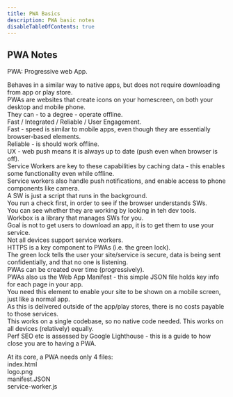 ```yaml
---
title: PWA Basics
description: PWA basic notes
disableTableOfContents: true
---
```


## PWA Notes

PWA: Progressive web App.

Behaves in a similar way to native apps, but does not require downloading from app or play store.  
PWAs are websites that create icons on your homescreen, on both your desktop and mobile phone.  
They can - to a degree - operate offline.  
Fast / Integrated / Reliable / User Engagement.  
Fast - speed is similar to mobile apps, even though they are essentially browser-based elements.  
Reliable - is should work offline.  
UX - web push means it is always up to date (push even when browser is off).  
Service Workers are key to these capabilities by caching data - this enables some functionality even while offline.  
Service workers also handle push notifications, and enable access to phone components like camera.  
A SW is just a script that runs in the background.  
You run a check first, in order to see if the browser understands SWs.  
You can see whether they are working by looking in teh dev tools.  
Workbox is a library that manages SWs for you.  
Goal is not to get users to download an app, it is to get them to use your service.  
Not all devices support service workers.  
HTTPS is a key component to PWAs (i.e. the green lock).  
The green lock tells the user your site/service is secure, data is being sent confidentially, and that no one is listening.  
PWAs can be created over time (progressively).  
PWAs also us the Web App Manifest - this simple JSON file holds key info for each page in your app.  
You need this element to enable your site to be shown on a mobile screen, just like a normal app.  
As this is delivered outside of the app/play stores, there is no costs payable to those services.  
This works on a single codebase, so no native code needed. This works on all devices (relatively) equally.  
Perf SEO etc is assessed by Google Lighthouse - this is a guide to how close you are to having a PWA.

At its core, a PWA needs only 4 files:  
index.html  
logo.png  
manifest.JSON  
service-worker.js
